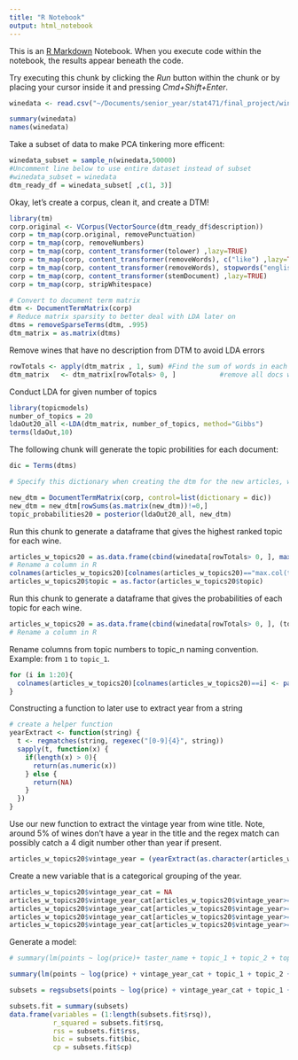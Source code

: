```yaml
---
title: "R Notebook"
output: html_notebook
---
```


This is an [R Markdown](http://rmarkdown.rstudio.com) Notebook. When you execute code within the notebook, the results appear beneath the code. 

Try executing this chunk by clicking the *Run* button within the chunk or by placing your cursor inside it and pressing *Cmd+Shift+Enter*. 

```r
winedata <- read.csv("~/Documents/senior_year/stat471/final_project/wine-reviews/winemag-data-130k-v2.csv")
```

```r
summary(winedata)
names(winedata)
```


Take a subset of data to make PCA tinkering more efficent:
```r
winedata_subset = sample_n(winedata,50000)
#Uncomment line below to use entire dataset instead of subset
#winedata_subset = winedata
dtm_ready_df = winedata_subset[ ,c(1, 3)]
```


Okay, let's create a corpus, clean it, and create a DTM!
```r
library(tm)
corp.original <- VCorpus(VectorSource(dtm_ready_df$description))
corp = tm_map(corp.original, removePunctuation) 
corp = tm_map(corp, removeNumbers) 
corp = tm_map(corp, content_transformer(tolower) ,lazy=TRUE) 
corp = tm_map(corp, content_transformer(removeWords), c("like") ,lazy=TRUE)
corp = tm_map(corp, content_transformer(removeWords), stopwords("english") ,lazy=TRUE)
corp = tm_map(corp, content_transformer(stemDocument) ,lazy=TRUE) 
corp = tm_map(corp, stripWhitespace)

# Convert to document term matrix
dtm <- DocumentTermMatrix(corp)
# Reduce matrix sparsity to better deal with LDA later on
dtms = removeSparseTerms(dtm, .995)
dtm_matrix = as.matrix(dtms)
```

Remove wines that have no description from DTM to avoid LDA errors
```r
rowTotals <- apply(dtm_matrix , 1, sum) #Find the sum of words in each Document
dtm_matrix   <- dtm_matrix[rowTotals> 0, ]           #remove all docs without words
```

Conduct LDA for given number of topics
```r
library(topicmodels)
number_of_topics = 20
ldaOut20_all <-LDA(dtm_matrix, number_of_topics, method="Gibbs")
terms(ldaOut,10)
```

The following chunk will generate the topic probilities for each document:
```r
dic = Terms(dtms)

# Specify this dictionary when creating the dtm for the new articles, which will limit the dtm it creates to only the words that also appeared in the archive. In the example below, 'ldaOut' would be the name assigned to the topic model we created in Step earlier.

new_dtm = DocumentTermMatrix(corp, control=list(dictionary = dic))
new_dtm = new_dtm[rowSums(as.matrix(new_dtm))!=0,]
topic_probabilities20 = posterior(ldaOut20_all, new_dtm)
```

Run this chunk to generate a dataframe that gives the highest ranked topic for each wine.
```r
articles_w_topics20 = as.data.frame(cbind(winedata[rowTotals> 0, ], max.col(topic_probabilities20$topics)))
# Rename a column in R
colnames(articles_w_topics20)[colnames(articles_w_topics20)=="max.col(topic_probabilities20$topics)"] <- "topic"
articles_w_topics20$topic = as.factor(articles_w_topics20$topic)
```

Run this chunk to generate a dataframe that gives the probabilities of each topic for each wine.
```r
articles_w_topics20 = as.data.frame(cbind(winedata[rowTotals> 0, ], (topic_probabilities20$topics)))
# Rename a column in R
```

Rename columns from topic numbers to topic_n naming convention. Example: from `1` to `topic_1`.
```r
for (i in 1:20){
  colnames(articles_w_topics20)[colnames(articles_w_topics20)==i] <- paste("topic_", i, sep="")
}
```

Constructing a function to later use to extract year from a string
```r
# create a helper function
yearExtract <- function(string) {
  t <- regmatches(string, regexec("[0-9]{4}", string))
  sapply(t, function(x) {
    if(length(x) > 0){
      return(as.numeric(x))
    } else {
      return(NA)    
    }
  })
}
```

Use our new function to extract the vintage year from wine title. Note, around 5% of wines don't have a year in the title and the regex match can possibly catch a 4 digit number other than year if present.
```r
articles_w_topics20$vintage_year = (yearExtract(as.character(articles_w_topics20$title)))
```

Create a new variable that is a categorical grouping of the year.
```r
articles_w_topics20$vintage_year_cat = NA
articles_w_topics20$vintage_year_cat[articles_w_topics20$vintage_year>=2010&articles_w_topics20$vintage_year<=2017] <- "2010-2017"
articles_w_topics20$vintage_year_cat[articles_w_topics20$vintage_year>=2000&articles_w_topics20$vintage_year<=2009] <- "2000-2009"
articles_w_topics20$vintage_year_cat[articles_w_topics20$vintage_year>=1980&articles_w_topics20$vintage_year<=1999] <- "1980-1999"
articles_w_topics20$vintage_year_cat[articles_w_topics20$vintage_year>=1950&articles_w_topics20$vintage_year<=1979] <- "1950-1979"
```

Generate a model:
```r
# summary(lm(points ~ log(price)+ taster_name + topic_1 + topic_2 + topic_3 + topic_4 + topic_5 + topic_6 + topic_7 + topic_8 + topic_9 + topic_10 + topic_11 + topic_12 + topic_13 + topic_14 + topic_15 + topic_16 + topic_17 + topic_18 + topic_19 + topic_20 + topic_21 + topic_22 + topic_23 + topic_24 + topic_25 + topic_26 + topic_27 + topic_28 + topic_29 + topic_30, articles_w_topics30))

summary(lm(points ~ log(price) + vintage_year_cat + topic_1 + topic_2 + topic_3 + topic_4 + topic_5 + topic_6 + topic_7 + topic_8 + topic_9 + topic_10 + topic_11 + topic_12 + topic_13 + topic_14 + topic_15 + topic_16 + topic_17 + topic_18 + topic_19 + topic_20, articles_w_topics20))

subsets = regsubsets(points ~ log(price) + vintage_year_cat + topic_1 + topic_2 + topic_3 + topic_4 + topic_5 + topic_6 + topic_7 + topic_8 + topic_9 + topic_10 + topic_11 + topic_12 + topic_13 + topic_14 + topic_15 + topic_16 + topic_17 + topic_18 + topic_19 + topic_20, data=articles_w_topics20, nvmax=25)

subsets.fit = summary(subsets)
data.frame(variables = (1:length(subsets.fit$rsq)),
           r_squared = subsets.fit$rsq,
           rss = subsets.fit$rss,
           bic = subsets.fit$bic,
           cp = subsets.fit$cp)
```







